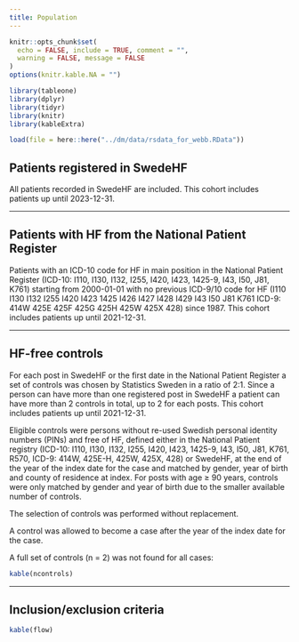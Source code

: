 ```yaml
---
title: Population
---
```


```r
knitr::opts_chunk$set(
  echo = FALSE, include = TRUE, comment = "",
  warning = FALSE, message = FALSE
)
options(knitr.kable.NA = "")
```

```r
library(tableone)
library(dplyr)
library(tidyr)
library(knitr)
library(kableExtra)

load(file = here::here("../dm/data/rsdata_for_webb.RData"))
```             

## Patients registered in SwedeHF

All patients recorded in SwedeHF are included. This cohort includes patients up until 2023-12-31. 

----

## Patients with HF from the National Patient Register

Patients with an ICD-10 code for HF in main position in the National Patient Register (ICD-10: I110, I130, I132, I255, I420, I423, 1425-9, I43, I50, J81, K761) starting from 2000-01-01 with no previous ICD-9/10 code for HF (I110 I130 I132 I255 I420 I423 1425 I426 I427 I428 I429 I43 I50 J81 K761 ICD-9: 414W 425E 425F 425G 425H 425W 425X 428) since 1987. This cohort includes patients up until 2021-12-31. 

----

## HF-free controls

For each post in SwedeHF or the first date in the National Patient Register a set of controls was chosen by Statistics Sweden in a ratio of 2:1. Since a person can have more than one registered post in SwedeHF a patient can have more than 2 controls in total, up to 2 for each posts. This cohort includes patients up until 2021-12-31. 

Eligible controls were persons without re-used Swedish personal identity numbers (PINs) and free of HF, defined either in the National Patient registry (ICD-10: I110, I130, I132, I255, I420, I423, 1425-9, I43, I50, J81, K761, R570, ICD-9: 414W, 425E-H, 425W, 425X, 428) or SwedeHF, at the end of the year of the index date for the case and matched by gender, year of birth and county of residence at index. For posts with age ≥ 90 years, controls were only matched by gender and year of birth due to the smaller available number of controls.

The selection of controls was performed without replacement.

A control was allowed to become a case after the year of the index date for the case.

A full set of controls (n = 2) was not found for all cases:

```r
kable(ncontrols)
```

----

## Inclusion/exclusion criteria

```r
kable(flow)
```